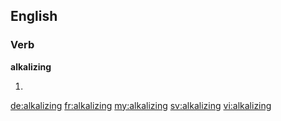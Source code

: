 ==English==

===Verb===
'''alkalizing'''
# {{present participle of|alkalize}}

[[de:alkalizing]]
[[fr:alkalizing]]
[[my:alkalizing]]
[[sv:alkalizing]]
[[vi:alkalizing]]